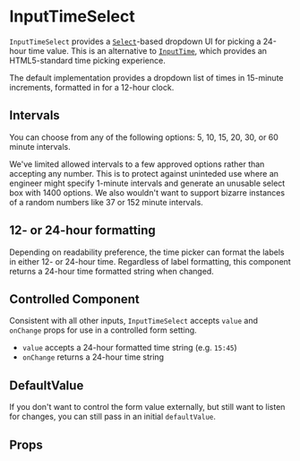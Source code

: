
<Meta component={InputTimeSelect} title="Docs/InputTimeSelect" />

# InputTimeSelect

`InputTimeSelect` provides a [`Select`](/components/forms/select)-based dropdown UI for picking a 24-hour time value. This is an alternative to [`InputTime`](/components/forms/input-time), which provides an HTML5-standard time picking experience.

The default implementation provides a dropdown list of times in 15-minute increments, formatted in for a 12-hour clock.

<Editor code={basicStory} />

## Intervals

You can choose from any of the following options: 5, 10, 15, 20, 30, or 60 minute intervals.

We've limited allowed intervals to a few approved options rather than accepting any number. This is to protect against uninteded use where an engineer might specify 1-minute intervals and generate an unusable select box with 1400 options. We also wouldn't want to support bizarre instances of a random numbers like 37 or 152 minute intervals.

<Editor code={intervalsStory} />

## 12- or 24-hour formatting

Depending on readability preference, the time picker can format the labels in either 12- or 24-hour time. Regardless of label formatting, this component returns a 24-hour time formatted string when changed.

<Editor code={timeFormattingStory} />

## Controlled Component

Consistent with all other inputs, `InputTimeSelect` accepts `value` and `onChange` props for use in a controlled form setting.

- `value` accepts a 24-hour formatted time string (e.g. `15:45`)
- `onChange` returns a 24-hour time string

<Editor code={controlledStory} />

## DefaultValue

If you don't want to control the form value externally, but still want to listen for changes, you can still pass in an initial `defaultValue`.

<Editor code={defaultValueStory} />

## Props

<ArgsTable of={InputTimeSelect} exclude={excludedProps} />
